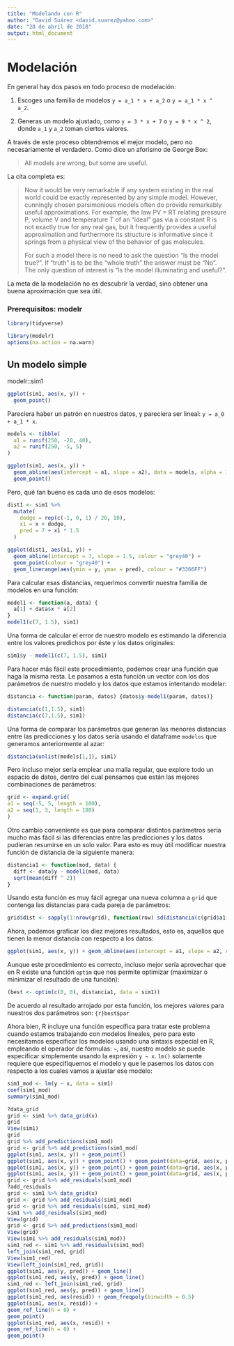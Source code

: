 ```yaml
---
title: "Modelando con R"
author: "David Suárez <david.suarez@yahoo.com>"
date: "28 de abril de 2018"
output: html_document
---
```


# Modelación

En general hay dos pasos en todo proceso de modelación:

1.  Escoges una familia de modelos `y = a_1 * x + a_2` o `y = a_1 * x ^ a_2`.

1.  Generas un modelo ajustado, como `y = 3 * x + 7` o `y = 9 * x ^ 2`, donde `a_1` y `a_2` toman ciertos valores.

A través de este proceso obtendremos el mejor modelo, pero no necesariamente el verdadero. Como dice un aforismo de George Box:

> All models are wrong, but some are useful.

La cita completa es:

> Now it would be very remarkable if any system existing in the real world 
> could be exactly represented by any simple model. However, cunningly chosen 
> parsimonious models often do provide remarkably useful approximations. For 
> example, the law PV = RT relating pressure P, volume V and temperature T of 
> an "ideal" gas via a constant R is not exactly true for any real gas, but it 
> frequently provides a useful approximation and furthermore its structure is 
> informative since it springs from a physical view of the behavior of gas 
> molecules.
> 
> For such a model there is no need to ask the question "Is the model true?". 
> If "truth" is to be the "whole truth" the answer must be "No". The only 
> question of interest is "Is the model illuminating and useful?".

La meta de la modelación no es descubrir la verdad, sino obtener una buena aproximación que sea útil. 

### Prerequisitos: modelr

```r
library(tidyverse)

library(modelr)
options(na.action = na.warn)
```

## Un modelo simple

modelr::sim1

```r
ggplot(sim1, aes(x, y)) + 
  geom_point()
```

Pareciera haber un patrón en nuestros datos, y pareciera ser lineal: `y = a_0 + a_1 * x`.

```r
models <- tibble(
  a1 = runif(250, -20, 40),
  a2 = runif(250, -5, 5)
)

ggplot(sim1, aes(x, y)) + 
  geom_abline(aes(intercept = a1, slope = a2), data = models, alpha = 1/4) +
  geom_point() 
```

Pero, qué tan bueno es cada uno de esos modelos:

```r
dist1 <- sim1 %>% 
  mutate(
    dodge = rep(c(-1, 0, 1) / 20, 10),
    x1 = x + dodge,
    pred = 7 + x1 * 1.5
  )

ggplot(dist1, aes(x1, y)) + 
  geom_abline(intercept = 7, slope = 1.5, colour = "grey40") +
  geom_point(colour = "grey40") +
  geom_linerange(aes(ymin = y, ymax = pred), colour = "#3366FF") 
```

Para calcular esas distancias, requerimos convertir nuestra familia de modelos en una función:

```r
model1 <- function(a, data) {
  a[1] + data$x * a[2]
}
model1(c(7, 1.5), sim1)
```

Una forma de calcular el error de nuestro modelo es estimando la diferencia entre los valores predichos por éste y los datos originales:

```r
sim1$y - model1(c(7, 1.5), sim1)
```

Para hacer más fácil este procedimiento, podemos crear una función que haga la misma resta. Le pasamos a esta función un vector con los dos parámetros de nuestro modelo y los datos que estamos intentando modelar:

```r
distancia <- function(param, datos) {datos$y-model1(param, datos)}

distancia(c(1,1.5), sim1)
distancia(c(7,1.5), sim1)
```

Una forma de comparar los parámetros que generan las menores distancias entre las predicciones y los datos sería usando el dataframe `modelos` que generamos anteriormente al azar:

```r
distancia(unlist(models[1,]), sim1)
```

Pero incluso mejor sería emplear una malla regular, que explore todo un espacio de datos, dentro del cual pensamos que están las mejores combinaciones de parámetros:

```r
grid <- expand.grid(
a1 = seq(-5, 5, length = 100),
a2 = seq(1, 3, length = 100)
)
```

Otro cambio conveniente es que para comparar distintos parámetros sería mucho más fácil si las diferencias entre las predicciones y los datos pudieran resumirse en un solo valor. Para esto es muy útil modificar nuestra función de distancia de la siguiente manera:

```r
distancia1 <- function(mod, data) {
  diff <- data$y - model1(mod, data)
  sqrt(mean(diff ^ 2))
}
```
Usando esta función es muy fácil agregar una nueva columna a `grid` que contenga las distancias para cada pareja de parámetros:
```r
grid$dist <- sapply(1:nrow(grid), function(row) sd(distancia(c(grid$a1[row], grid$a2[row]), sim1)))
```

Ahora, podemos graficar los diez mejores resultados, esto es, aquellos que tienen la menor distancia con respecto a los datos:

```r
ggplot(sim1, aes(x, y)) + geom_abline(aes(intercept = a1, slope = a2, color=dist), data = head(arrange(grid, dist), 10), alpha = 1/4) +   geom_point()
```

Aunque este procedimiento es correcto, incluso mejor sería aprovechar que en R existe una función `optim` que nos permite optimizar (maximizar o minimizar el resultado de una función):

```r
(best <- optim(c(0, 0), distancia1, data = sim1))
```

De acuerdo al resultado arrojado por esta función, los mejores valores para nuestros dos parámetros son: `{r}best$par`

Ahora bien, R incluye una función específica para tratar este problema cuando estamos trabajando con modelos lineales, pero para esto necesitamos especificar los modelos usando una sintaxis especial en R, empleando el operador de fórmulas: `~`, así, nuestro modelo se puede especificar simplemente usando la expresión `y ~ x`. `lm()` solamente requiere que especifiquemos el modelo y que le pasemos los datos con respecto a los cuales vamos a ajustar ese modelo:

```r
sim1_mod <- lm(y ~ x, data = sim1)
coef(sim1_mod)
summary(sim1_mod)
```


```r


?data_grid
grid <- sim1 %>% data_grid(x)
grid
View(sim1)
grid
grid %>% add_predictions(sim1_mod)
grid <- grid %>% add_predictions(sim1_mod)
ggplot(sim1, aes(x, y)) + geom_point()
ggplot(sim1, aes(x, y)) + geom_point() + geom_point(data=grid, aes(x, pred), color=red)
ggplot(sim1, aes(x, y)) + geom_point() + geom_point(data=grid, aes(x, pred), color="red")
ggplot(sim1, aes(x, y)) + geom_point() + geom_point(data=grid, aes(x, pred), color="green")
grid <- grid %>% add_residuals(sim1_mod)
?add_residuals
grid <- sim1 %>% data_grid(x)
grid <- grid %>% add_residuals(sim1_mod)
grid <- grid %>% add_residuals(sim1, sim1_mod)
sim1 %>% add_residuals(sim1_mod)
View(grid)
grid <- grid %>% add_predictions(sim1_mod)
View(grid)
View(sim1 %>% add_residuals(sim1_mod))
sim1_red <- sim1 %>% add_residuals(sim1_mod)
left_join(sim1_red, grid)
View(sim1_red)
View(left_join(sim1_red, grid))
ggplot(sim1, aes(y, pred)) + geom_line()
ggplot(sim1_red, aes(y, pred)) + geom_line()
sim1_red <- left_join(sim1_red, grid)
ggplot(sim1_red, aes(y, pred)) + geom_line()
ggplot(sim1_red, aes(resid)) + geom_freqpoly(binwidth = 0.5)
ggplot(sim1, aes(x, resid)) +
geom_ref_line(h = 0) +
geom_point()
ggplot(sim1_red, aes(x, resid)) +
geom_ref_line(h = 0) +
geom_point()
```
